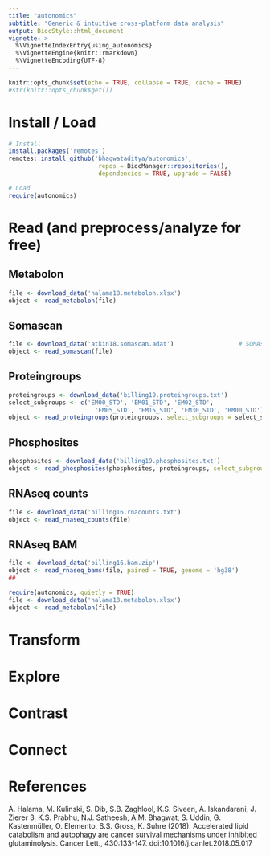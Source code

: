 ```yaml
---
title: "autonomics"
subtitle: "Generic & intuitive cross-platform data analysis"
output: BiocStyle::html_document
vignette: >
  %\VignetteIndexEntry{using_autonomics}
  %\VignetteEngine{knitr::rmarkdown}
  %\VignetteEncoding{UTF-8}
---
```


```r
knitr::opts_chunk$set(echo = TRUE, collapse = TRUE, cache = TRUE)
#str(knitr::opts_chunk$get())
```
<!-- ![ ](https://bitbucket.org/graumannlabtools/autonomics/downloads/read_prepro_analyze.png) -->

# Install / Load

```r
# Install
install.packages('remotes')
remotes::install_github('bhagwataditya/autonomics',  
                         repos = BiocManager::repositories(), 
                         dependencies = TRUE, upgrade = FALSE)
```

```r
# Load 
require(autonomics)
```

# Read (and preprocess/analyze for free)

## Metabolon {-}
                             
```r
file <- download_data('halama18.metabolon.xlsx')
object <- read_metabolon(file)
```


## Somascan {-}

```r
file <- download_data('atkin18.somascan.adat')                  # SOMAscan adat
object <- read_somascan(file)
```

## Proteingroups {-}

```r
proteingroups <- download_data('billing19.proteingroups.txt')
select_subgroups <- c('EM00_STD', 'EM01_STD', 'EM02_STD',
                        'EM05_STD', 'EM15_STD', 'EM30_STD', 'BM00_STD')
object <- read_proteingroups(proteingroups, select_subgroups = select_subgroups)
```

## Phosphosites {-}

```r
phosphosites <- download_data('billing19.phosphosites.txt')
object <- read_phosphosites(phosphosites, proteingroups, select_subgroups = select_subgroups)
```

## RNAseq counts {-}

```r
file <- download_data('billing16.rnacounts.txt')
object <- read_rnaseq_counts(file)
```

## RNAseq BAM {-}

```r
file <- download_data('billing16.bam.zip')
object <- read_rnaseq_bams(file, paired = TRUE, genome = 'hg38')
##
```


```r
require(autonomics, quietly = TRUE)
file <- download_data('halama18.metabolon.xlsx')
object <- read_metabolon(file) 
```

# Transform

# Explore

# Contrast 

# Connect



# References

A. Halama, M. Kulinski, S. Dib, S.B. Zaghlool, K.S. Siveen, A. Iskandarani, J. Zierer 3, K.S. Prabhu, N.J. Satheesh, A.M. Bhagwat, S. Uddin, G. Kastenmüller, O. Elemento, S.S. Gross, K. Suhre (2018). Accelerated lipid catabolism and autophagy are cancer survival mechanisms under inhibited glutaminolysis. Cancer Lett., 430:133-147. doi:10.1016/j.canlet.2018.05.017









